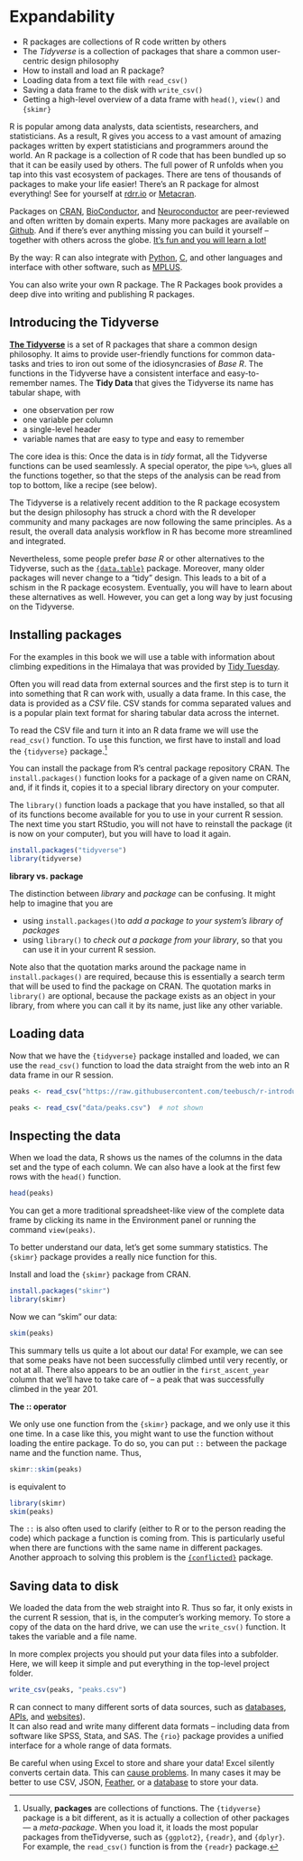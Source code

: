 # Expandability

::: {.goals}
-   R packages are collections of R code written by others
-   The *Tidyverse* is a collection of packages that share a common user-centric design philosophy
-   How to install and load an R package?
-   Loading data from a text file with `read_csv()`
-   Saving a data frame to the disk with `write_csv()`
-   Getting a high-level overview of a data frame with `head()`, `view()` and `{skimr}`
:::

R is popular among data analysts, data scientists, researchers, and statisticians. As a
result, R gives you access to a vast amount of amazing packages written by expert
statisticians and programmers around the world. An R package is a collection of R code
that has been bundled up so that it can be easily used by others. The full power of R
unfolds when you tap into this vast ecosystem of packages. There are tens of thousands of
packages to make your life easier! There's an R package for almost everything! See for
yourself at [rdrr.io](https://rdrr.io/) or [Metacran](https://www.r-pkg.org/).

Packages on [CRAN](https://cran.r-project.org/),
[BioConductor](https://www.bioconductor.org/), and
[Neuroconductor](https://neuroconductor.org/) are peer-reviewed and often written by
domain experts. Many more packages are available on
[Github](https://github.com/topics/r?l=r). And if there's ever anything missing you can
build it yourself -- together with others across the globe. [It's fun and you will learn a
lot!](https://www.rstudio.com/resources/rstudioglobal-2021/make-a-package-make-some-friends/)

By the way: R can also integrate with [Python](https://rstudio.github.io/reticulate/),
[C](http://www.rcpp.org/), and other languages and interface with other software, such as
[MPLUS](https://mclust-org.github.io/mclust/).

You can also write your own R package. The R Packages book provides a deep dive into
writing and publishing R packages.

## Introducing the Tidyverse

[**The Tidyverse**](https://www.tidyverse.org/) is a set of R packages that share a common
design philosophy. It aims to provide user-friendly functions for common data-tasks and
tries to iron out some of the idiosyncrasies of *Base R*. The functions in the Tidyverse
have a consistent interface and easy-to-remember names. The **Tidy Data** that gives the
Tidyverse its name has tabular shape, with

-   one observation per row
-   one variable per column
-   a single-level header
-   variable names that are easy to type and easy to remember

The core idea is this: Once the data is in *tidy* format, all the Tidyverse functions can
be used seamlessly. A special operator, the pipe `%>%`, glues all the functions together,
so that the steps of the analysis can be read from top to bottom, like a recipe (see
below).

The Tidyverse is a relatively recent addition to the R package ecosystem but the design
philosophy has struck a chord with the R developer community and many packages are now
following the same principles. As a result, the overall data analysis workflow in R has
become more streamlined and integrated.

Nevertheless, some people prefer *base R* or other alternatives to the Tidyverse, such as
the [`{data.table}`](https://rdatatable.gitlab.io/data.table/) package. Moreover, many
older packages will never change to a "tidy" design. This leads to a bit of a schism in
the R package ecosystem. Eventually, you will have to learn about these alternatives as
well. However, you can get a long way by just focusing on the Tidyverse.

## Installing packages

For the examples in this book we will use a table with information about climbing
expeditions in the Himalaya that was provided by [Tidy
Tuesday](https://github.com/rfordatascience/tidytuesday/blob/master/data/2020/2020-09-22/readme.md).

Often you will read data from external sources and the first step is to turn it into
something that R can work with, usually a data frame. In this case, the data is provided
as a *CSV* file. CSV stands for comma separated values and is a popular plain text format
for sharing tabular data across the internet.

To read the CSV file and turn it into an R data frame we will use the `read_csv()`
function. To use this function, we first have to install and load the `{tidyverse}`
package.[^expandable-1]

[^expandable-1]: Usually, **packages** are collections of functions. The `{tidyverse}`
    package is a bit different, as it is actually a collection of other packages --- a
    *meta-package*. When you load it, it loads the most popular packages from
    theTidyverse, such as `{ggplot2}`, `{readr}`, and `{dplyr}`. For example, the
    `read_csv()` function is from the `{readr}` package.

You can install the package from R's central package repository CRAN. The
`install.packages()` function looks for a package of a given name on CRAN, and, if it
finds it, copies it to a special library directory on your computer.

The `library()` function loads a package that you have installed, so that all of its
functions become available for you to use in your current R session. The next time you
start RStudio, you will not have to reinstall the package (it is now on your computer),
but you will have to load it again.

```r
install.packages("tidyverse")
library(tidyverse)
```

::: {.more}
**library vs. package**

The distinction between *library* and *package* can be confusing. It might help to imagine
that you are

-   using `install.packages()`to *add a package to your system's library of packages*
-   using `library()` to *check out a package from your library*, so that you can use it
    in your current R session.

Note also that the quotation marks around the package name in `install.packages()` are
required, because this is essentially a search term that will be used to find the package
on CRAN. The quotation marks in `library()` are optional, because the package exists as an
object in your library, from where you can call it by its name, just like any other
variable.
:::

## Loading data

Now that we have the `{tidyverse}` package installed and loaded, we can use the
`read_csv()` function to load the data straight from the web into an R data frame in our R
session.

```r
peaks <- read_csv("https://raw.githubusercontent.com/teebusch/r-introduction/master/data/peaks.csv")
```

```r
peaks <- read_csv("data/peaks.csv")  # not shown
```

## Inspecting the data

When we load the data, R shows us the names of the columns in the data set and the type of
each column. We can also have a look at the first few rows with the `head()` function.

```r
head(peaks)
```

You can get a more traditional spreadsheet-like view of the complete data frame by
clicking its name in the Environment panel or running the command `view(peaks)`.

To better understand our data, let's get some summary statistics. The `{skimr}` package
provides a really nice function for this.

::: {.exercise}
Install and load the `{skimr}` package from CRAN.

::: {.answer}
```r
install.packages("skimr")
library(skimr)
```
:::
:::

Now we can "skim" our data:

```r
skim(peaks)
```

This summary tells us quite a lot about our data! For example, we can see that some peaks
have not been successfully climbed until very recently, or not at all. There also appears
to be an outlier in the `first_ascent_year` column that we'll have to take care of -- a
peak that was successfully climbed in the year 201.

::: {.more}
**The :: operator**

We only use one function from the `{skimr}` package, and we only use it this one time. In
a case like this, you might want to use the function without loading the entire package.
To do so, you can put `::` between the package name and the function name. Thus,

```r
skimr::skim(peaks)
```

is equivalent to

```r
library(skimr)
skim(peaks)
```

The `::` is also often used to clarify (either to R or to the person reading the code)
which package a function is coming from. This is particularly useful when there are
functions with the same name in different packages. Another approach to solving this
problem is the [`{conflicted}`](https://conflicted.r-lib.org/) package.
:::

## Saving data to disk

We loaded the data from the web straight into R. Thus so far, it only exists in the
current R session, that is, in the computer's working memory. To store a copy of the data
on the hard drive, we can use the `write_csv()` function. It takes the variable and a file
name.

In more complex projects you should put your data files into a subfolder. Here, we will
keep it simple and put everything in the top-level project folder.

```r
write_csv(peaks, "peaks.csv")
```

::: {.more}
R can connect to many different sorts of data sources, such as  [databases](https://db.rstudio.com/getting-started/connect-to-database/),
[APIs](https://httr.r-lib.org/), and [websites](https://rvest.tidyverse.org/)).  
It can also read and write many different data formats -- including data from software like SPSS, Stata, and SAS. The `{rio}` package provides a unified interface for a whole range of data formats.

Be careful when using Excel to store and share your data! Excel silently converts certain data. This can [cause problems](https://www.theverge.com/2020/8/6/21355674/human-genes-rename-microsoft-excel-misreading-dates). In many cases it may be better to use CSV, JSON, [Feather](https://blog.rstudio.com/2016/03/29/feather/), or a
[database](https://db.rstudio.com/databases/sqlite/) to store your data.




:::
